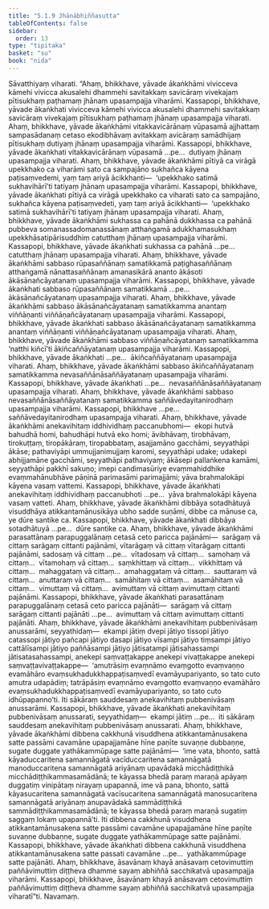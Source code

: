 ```yaml
---
title: "5.1.9 Jhānābhiññasutta"
tableOfContents: false
sidebar:
  order: 13
type: "tipitaka"
basket: "su"
book: "nida"
---
```



<DynamicBreadcrumb />

<Division number="152" book="nida">

<Paragraph number="961" book="nida">
Sāvatthiyaṃ viharati. “Ahaṃ, bhikkhave, yāvade ākaṅkhāmi vivicceva kāmehi vivicca akusalehi dhammehi savitakkaṃ savicāraṃ vivekajaṃ pītisukhaṃ paṭhamaṃ jhānaṃ upasampajja viharāmi. Kassapopi, bhikkhave, yāvade ākaṅkhati vivicceva kāmehi vivicca akusalehi dhammehi savitakkaṃ savicāraṃ vivekajaṃ pītisukhaṃ paṭhamaṃ jhānaṃ upasampajja viharati.
</Paragraph>

<Paragraph number="962" book="nida">
Ahaṃ, bhikkhave, yāvade ākaṅkhāmi vitakkavicārānaṃ vūpasamā ajjhattaṃ sampasādanaṃ cetaso ekodibhāvaṃ avitakkaṃ avicāraṃ samādhijaṃ pītisukhaṃ dutiyaṃ jhānaṃ upasampajja viharāmi. Kassapopi, bhikkhave, yāvade ākaṅkhati vitakkavicārānaṃ vūpasamā …pe…  dutiyaṃ jhānaṃ upasampajja viharati.
</Paragraph>

<Paragraph number="963" book="nida">
Ahaṃ, bhikkhave, yāvade ākaṅkhāmi pītiyā ca virāgā upekkhako ca viharāmi sato ca sampajāno sukhañca kāyena paṭisaṃvedemi, yaṃ taṃ ariyā ācikkhanti—  ‘upekkhako satimā sukhavihārī’ti tatiyaṃ jhānaṃ upasampajja viharāmi. Kassapopi, bhikkhave, yāvade ākaṅkhati pītiyā ca virāgā upekkhako ca viharati sato ca sampajāno, sukhañca kāyena paṭisaṃvedeti, yaṃ taṃ ariyā ācikkhanti—  ‘upekkhako satimā sukhavihārī’ti tatiyaṃ jhānaṃ upasampajja viharati.
</Paragraph>

<Paragraph number="964" book="nida">
Ahaṃ, bhikkhave, yāvade ākaṅkhāmi sukhassa ca pahānā dukkhassa ca pahānā pubbeva somanassadomanassānaṃ atthaṅgamā adukkhamasukhaṃ upekkhāsatipārisuddhiṃ catutthaṃ jhānaṃ upasampajja viharāmi. Kassapopi, bhikkhave, yāvade ākaṅkhati sukhassa ca pahānā …pe…  catutthaṃ jhānaṃ upasampajja viharati.
</Paragraph>

<Paragraph number="965" book="nida">
Ahaṃ, bhikkhave, yāvade ākaṅkhāmi sabbaso rūpasaññānaṃ samatikkamā paṭighasaññānaṃ atthaṅgamā nānattasaññānaṃ amanasikārā ananto ākāsoti ākāsānañcāyatanaṃ upasampajja viharāmi. Kassapopi, bhikkhave, yāvade ākaṅkhati sabbaso rūpasaññānaṃ samatikkamā …pe…  ākāsānañcāyatanaṃ upasampajja viharati.
</Paragraph>

<Paragraph number="966" book="nida">
Ahaṃ, bhikkhave, yāvade ākaṅkhāmi sabbaso ākāsānañcāyatanaṃ samatikkamma anantaṃ viññāṇanti viññāṇañcāyatanaṃ upasampajja viharāmi. Kassapopi, bhikkhave, yāvade ākaṅkhati sabbaso ākāsānañcāyatanaṃ samatikkamma anantaṃ viññāṇanti viññāṇañcāyatanaṃ upasampajja viharati.
</Paragraph>

<Paragraph number="967" book="nida">
Ahaṃ, bhikkhave, yāvade ākaṅkhāmi sabbaso viññāṇañcāyatanaṃ samatikkamma ‘natthi kiñcī’ti ākiñcaññāyatanaṃ upasampajja viharāmi. Kassapopi, bhikkhave, yāvade ākaṅkhati …pe…  ākiñcaññāyatanaṃ upasampajja viharati.
</Paragraph>

<Paragraph number="968" book="nida">
Ahaṃ, bhikkhave, yāvade ākaṅkhāmi sabbaso ākiñcaññāyatanaṃ samatikkamma nevasaññānāsaññāyatanaṃ upasampajja viharāmi. Kassapopi, bhikkhave, yāvade ākaṅkhati …pe…  nevasaññānāsaññāyatanaṃ upasampajja viharati.
</Paragraph>

<Paragraph number="969" book="nida">
Ahaṃ, bhikkhave, yāvade ākaṅkhāmi sabbaso nevasaññānāsaññāyatanaṃ samatikkamma saññāvedayitanirodhaṃ upasampajja viharāmi. Kassapopi, bhikkhave …pe…  saññāvedayitanirodhaṃ upasampajja viharati.
</Paragraph>

<Paragraph number="970" book="nida">
Ahaṃ, bhikkhave, yāvade ākaṅkhāmi anekavihitaṃ iddhividhaṃ paccanubhomi—  ekopi hutvā bahudhā homi, bahudhāpi hutvā eko homi; āvibhāvaṃ, tirobhāvaṃ, tirokuṭṭaṃ, tiropākāraṃ, tiropabbataṃ, asajjamāno gacchāmi, seyyathāpi ākāse; pathaviyāpi ummujjanimujjaṃ karomi, seyyathāpi udake; udakepi abhijjamāne gacchāmi, seyyathāpi pathaviyaṃ; ākāsepi pallaṅkena kamāmi, seyyathāpi pakkhī sakuṇo; imepi candimasūriye evaṃmahiddhike evaṃmahānubhāve pāṇinā parimasāmi parimajjāmi; yāva brahmalokāpi kāyena vasaṃ vattemi. Kassapopi, bhikkhave, yāvade ākaṅkhati anekavihitaṃ iddhividhaṃ paccanubhoti …pe…  yāva brahmalokāpi kāyena vasaṃ vatteti.
</Paragraph>

<Paragraph number="971" book="nida">
Ahaṃ, bhikkhave, yāvade ākaṅkhāmi dibbāya sotadhātuyā visuddhāya atikkantamānusikāya ubho sadde suṇāmi, dibbe ca mānuse ca, ye dūre santike ca. Kassapopi, bhikkhave, yāvade ākaṅkhati dibbāya sotadhātuyā …pe…  dūre santike ca.
</Paragraph>

<Paragraph number="972" book="nida">
Ahaṃ, bhikkhave, yāvade ākaṅkhāmi parasattānaṃ parapuggalānaṃ cetasā ceto paricca pajānāmi—  sarāgaṃ vā cittaṃ sarāgaṃ cittanti pajānāmi, vītarāgaṃ vā cittaṃ vītarāgaṃ cittanti pajānāmi, sadosaṃ vā cittaṃ …pe…  vītadosaṃ vā cittaṃ…  samohaṃ vā cittaṃ…  vītamohaṃ vā cittaṃ…  saṃkhittaṃ vā cittaṃ…  vikkhittaṃ vā cittaṃ…  mahaggataṃ vā cittaṃ…  amahaggataṃ vā cittaṃ…  sauttaraṃ vā cittaṃ…  anuttaraṃ vā cittaṃ…  samāhitaṃ vā cittaṃ…  asamāhitaṃ vā cittaṃ…  vimuttaṃ vā cittaṃ…  avimuttaṃ vā cittaṃ avimuttaṃ cittanti pajānāmi. Kassapopi, bhikkhave, yāvade ākaṅkhati parasattānaṃ parapuggalānaṃ cetasā ceto paricca pajānāti—  sarāgaṃ vā cittaṃ sarāgaṃ cittanti pajānāti …pe…  avimuttaṃ vā cittaṃ avimuttaṃ cittanti pajānāti.
</Paragraph>

<Paragraph number="973" book="nida">
Ahaṃ, bhikkhave, yāvade ākaṅkhāmi anekavihitaṃ pubbenivāsaṃ anussarāmi, seyyathidaṃ—  ekampi jātiṃ dvepi jātiyo tissopi jātiyo catassopi jātiyo pañcapi jātiyo dasapi jātiyo vīsampi jātiyo tiṃsampi jātiyo cattālīsampi jātiyo paññāsampi jātiyo jātisatampi jātisahassampi jātisatasahassampi, anekepi saṃvaṭṭakappe anekepi vivaṭṭakappe anekepi saṃvaṭṭavivaṭṭakappe—  ‘amutrāsiṃ evaṃnāmo evaṃgotto evaṃvaṇṇo evamāhāro evaṃsukhadukkhappaṭisaṃvedī evamāyupariyanto, so tato cuto amutra udapādiṃ; tatrāpāsiṃ evaṃnāmo evaṃgotto evaṃvaṇṇo evamāhāro evaṃsukhadukkhappaṭisaṃvedī evamāyupariyanto, so tato cuto idhūpapanno’ti. Iti sākāraṃ sauddesaṃ anekavihitaṃ pubbenivāsaṃ anussarāmi. Kassapopi, bhikkhave, yāvade ākaṅkhati anekavihitaṃ pubbenivāsaṃ anussarati, seyyathidaṃ—  ekampi jātiṃ …pe…  iti sākāraṃ sauddesaṃ anekavihitaṃ pubbenivāsaṃ anussarati.
</Paragraph>

<Paragraph number="974" book="nida">
Ahaṃ, bhikkhave, yāvade ākaṅkhāmi dibbena cakkhunā visuddhena atikkantamānusakena satte passāmi cavamāne upapajjamāne hīne paṇīte suvaṇṇe dubbaṇṇe, sugate duggate yathākammūpage satte pajānāmi—  ‘ime vata, bhonto, sattā kāyaduccaritena samannāgatā vacīduccaritena samannāgatā manoduccaritena samannāgatā ariyānaṃ upavādakā micchādiṭṭhikā micchādiṭṭhikammasamādānā; te kāyassa bhedā paraṃ maraṇā apāyaṃ duggatiṃ vinipātaṃ nirayaṃ upapannā, ime vā pana, bhonto, sattā kāyasucaritena samannāgatā vacīsucaritena samannāgatā manosucaritena samannāgatā ariyānaṃ anupavādakā sammādiṭṭhikā sammādiṭṭhikammasamādānā; te kāyassa bhedā paraṃ maraṇā sugatiṃ saggaṃ lokaṃ upapannā’ti. Iti dibbena cakkhunā visuddhena atikkantamānusakena satte passāmi cavamāne upapajjamāne hīne paṇīte suvaṇṇe dubbaṇṇe, sugate duggate yathākammūpage satte pajānāmi. Kassapopi, bhikkhave, yāvade ākaṅkhati dibbena cakkhunā visuddhena atikkantamānusakena satte passati cavamāne …pe…  yathākammūpage satte pajānāti.
</Paragraph>

<Paragraph number="975" book="nida">
Ahaṃ, bhikkhave, āsavānaṃ khayā anāsavaṃ cetovimuttiṃ paññāvimuttiṃ diṭṭheva dhamme sayaṃ abhiññā sacchikatvā upasampajja viharāmi. Kassapopi, bhikkhave, āsavānaṃ khayā anāsavaṃ cetovimuttiṃ paññāvimuttiṃ diṭṭheva dhamme sayaṃ abhiññā sacchikatvā upasampajja viharatī”ti.

</Paragraph>
</Division>

<Paragraph number="976" type="center" book="nida">
Navamaṃ.
</Paragraph>